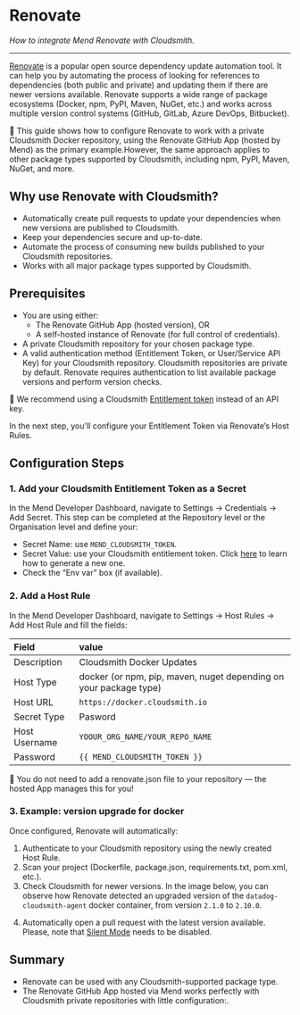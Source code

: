 

# Renovate

_How to integrate Mend Renovate with Cloudsmith._

---

[Renovate](https://github.com/renovatebot/renovate) is a popular open source dependency update automation tool. It can help you by automating the process of looking for references to dependencies (both public and private) and updating them if there are newer versions available. Renovate supports a wide range of package ecosystems (Docker, npm, PyPI, Maven, NuGet, etc.) and works across multiple version control systems (GitHub, GitLab, Azure DevOps, Bitbucket).

<Note>📘 This guide shows how to configure Renovate to work with a private Cloudsmith Docker repository, using the Renovate GitHub App (hosted by Mend) as the primary example.However, the same approach applies to other package types supported by Cloudsmith, including npm, PyPI, Maven, NuGet, and more.</Note>

## Why use Renovate with Cloudsmith?

- Automatically create pull requests to update your dependencies when new versions are published to Cloudsmith.
- Keep your dependencies secure and up-to-date.
- Automate the process of consuming new builds published to your Cloudsmith repositories.
- Works with all major package types supported by Cloudsmith.

## Prerequisites

- You are using either:
  - The Renovate GitHub App (hosted version), OR
  - A self-hosted instance of Renovate (for full control of credentials).
- A private Cloudsmith repository for your chosen package type.
- A valid authentication method (Entitlement Token, or User/Service API Key) for your Cloudsmith repository. Cloudsmith repositories are private by default. Renovate requires authentication to list available package versions and perform version checks.

<Note>📘 We recommend using a Cloudsmith [Entitlement token](/software-distribution/entitlement-tokens) instead of an API key.</Note>

In the next step, you'll configure your Entitlement Token via Renovate’s Host Rules.

## Configuration Steps

### 1. Add your Cloudsmith Entitlement Token as a Secret

In the Mend Developer Dashboard, navigate to Settings → Credentials → Add Secret. This step can be completed at the Repository level or the Organisation level and define your:
- Secret Name: use `MEND_CLOUDSMITH_TOKEN`.
- Secret Value: use your Cloudsmith entitlement token. Click [here](/software-distribution/entitlement-tokens-via-the-website-ui#creating-entitlement-tokens) to learn how to generate a new one.
- Check the “Env var” box (if available).

<BlockImage src={set_secret} alt=""></BlockImage>

### 2. Add a Host Rule

In the Mend Developer Dashboard, navigate to Settings → Host Rules → Add Host Rule and fill the fields:

| Field         | value                                                             |
| :------------ | :---------------------------------------------------------------- |
| Description   | Cloudsmith Docker Updates                                         |
| Host Type     | docker (or npm, pip, maven, nuget depending on your package type) |
| Host URL      | `https://docker.cloudsmith.io`                                    |
| Secret Type      | Pasword                                                        |
| Host Username | `YOOUR_ORG_NAME/YOUR_REPO_NAME`                                   |
| Password      | `{{ MEND_CLOUDSMITH_TOKEN }}`                                     |

<BlockImage src={host_rule} alt=""></BlockImage>

<Note>📘  You do not need to add a renovate.json file to your repository — the hosted App manages this for you!</Note>

### 3. Example: version upgrade for docker

Once configured, Renovate will automatically:
1. Authenticate to your Cloudsmith repository using the newly created Host Rule.
2. Scan your project (Dockerfile, package.json, requirements.txt, pom.xml, etc.).
3. Check Cloudsmith for newer versions. In the image below, you can observe how Renovate detected an upgraded version of the `datadog-cloudsmith-agent` docker container, from version `2.1.0` to `2.10.0`.

<BlockImage src={output1} alt=""></BlockImage>

4. Automatically open a pull request with the latest version available. Please, note that [Silent Mode](https://docs.renovatebot.com/configuration-options/#mode) needs to be disabled.

<BlockImage src={output2} alt=""></BlockImage>

## Summary

- Renovate can be used with any Cloudsmith-supported package type.
- The Renovate GitHub App hosted via Mend works perfectly with Cloudsmith private repositories with little configuration:.